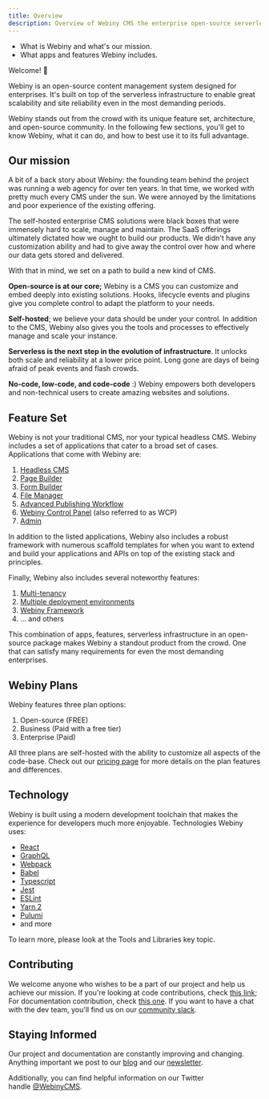 ```yaml
---
title: Overview
description: Overview of Webiny CMS the enterprise open-source serverless CMS.
---
```



<Alert type="success" title="WHAT YOU'LL LEARN">

- What is Webiny and what's our mission.
- What apps and features Webiny includes.

</Alert>

Welcome! 👋

Webiny is an open-source content management system designed for enterprises. It's built on top of the serverless infrastructure to enable great scalability and site reliability even in the most demanding periods.

Webiny stands out from the crowd with its unique feature set, architecture, and open-source community. In the following few sections, you'll get to know Webiny, what it can do, and how to best use it to its full advantage.

## Our mission

A bit of a back story about Webiny: the founding team behind the project was running a web agency for over ten years. In that time, we worked with pretty much every CMS under the sun. We were annoyed by the limitations and poor experience of the existing offering.

The self-hosted enterprise CMS solutions were black boxes that were immensely hard to scale, manage and maintain. The SaaS offerings ultimately dictated how we ought to build our products. We didn't have any customization ability and had to give away the control over how and where our data gets stored and delivered.

With that in mind, we set on a path to build a new kind of CMS.

**Open-source is at our core;** Webiny is a CMS you can customize and embed deeply into existing solutions. Hooks, lifecycle events and plugins give you complete control to adapt the platform to your needs.

**Self-hosted**; we believe your data should be under your control. In addition to the CMS, Webiny also gives you the tools and processes to effectively manage and scale your instance.

**Serverless is the next step in the evolution of infrastructure**. It unlocks both scale and reliability at a lower price point. Long gone are days of being afraid of peak events and flash crowds.

**No-code, low-code, and code-code** :) Webiny empowers both developers and non-technical users to create amazing websites and solutions.

## Feature Set

Webiny is not your traditional CMS, nor your typical headless CMS. Webiny includes a set of applications that cater to a broad set of cases. Applications that come with Webiny are:

1. [Headless CMS](./applications/headless-cms)
2. [Page Builder](./applications/page-builder)
3. [Form Builder](./applications/form-builder)
4. [File Manager](./applications/file-manager)
5. [Advanced Publishing Workflow](./applications/apw)
6. [Webiny Control Panel](./applications/control-panel) (also referred to as WCP)
7. [Admin](./applications/admin)

In addition to the listed applications, Webiny also includes a robust framework with numerous scaffold templates for when you want to extend and build your applications and APIs on top of the existing stack and principles.

Finally, Webiny also includes several noteworthy features:

1. [Multi-tenancy](./features/multi-tenancy)
2. [Multiple deployment environments](./features/multiple-environments)
3. [Webiny Framework](./features/framework)
4. ... and others

This combination of apps, features, serverless infrastructure in an open-source package makes Webiny a standout product from the crowd. One that can satisfy many requirements for even the most demanding enterprises.

## Webiny Plans

Webiny features three plan options:

1. Open-source (FREE)
2. Business (Paid with a free tier)
3. Enterprise (Paid)

All three plans are self-hosted with the ability to customize all aspects of the code-base. Check out our [pricing page](https://www.webiny.com/pricing) for more details on the plan features and differences.

## Technology

Webiny is built using a modern development toolchain that makes the experience for developers much more enjoyable. Technologies Webiny uses:

- [React](https://reactjs.org/)
- [GraphQL](https://graphql.org/)
- [Webpack](https://webpack.js.org/)
- [Babel](https://babeljs.io/)
- [Typescript](https://www.typescriptlang.org/)
- [Jest](https://jestjs.io/)
- [ESLint](https://eslint.org/)
- [Yarn 2](http://yarnpkg.com/)
- [Pulumi](http://pulumi.com/)
- and more

<Alert type="info">

To learn more, please look at the Tools and Libraries key topic.

</Alert>

## Contributing

We welcome anyone who wishes to be a part of our project and help us achieve our mission. If you're looking at code contributions, check [this link](https://github.com/webiny/webiny-js/blob/next/docs/CONTRIBUTING.md); For documentation contribution, check [this one](https://github.com/webiny/docs.webiny.com). If you want to have a chat with the dev team, you'll find us on our [community slack](https://www.webiny.com/slack).

## Staying Informed

Our project and documentation are constantly improving and changing. Anything important we post to our [blog](https://www.webiny.com/blog) and our [newsletter](https://landing.mailerlite.com/webforms/landing/g9f1i1).

Additionally, you can find helpful information on our Twitter handle [@WebinyCMS](https://twitter.com/WebinyCMS).
